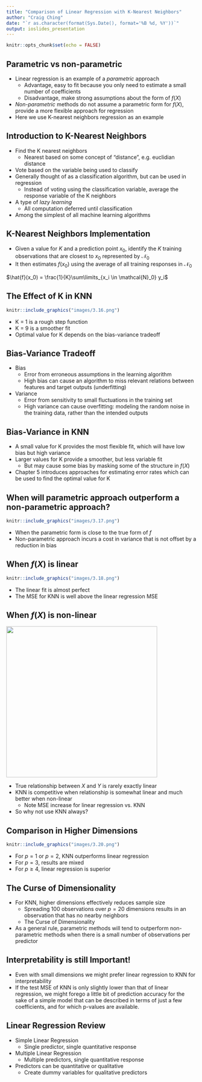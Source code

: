 ```yaml
---
title: "Comparison of Linear Regression with K-Nearest Neighbors"
author: "Craig Ching"
date: "`r as.character(format(Sys.Date(), format='%B %d, %Y'))`"
output: ioslides_presentation
---
```


```r
knitr::opts_chunk$set(echo = FALSE)
```

## Parametric vs non-parametric

* Linear regression is an example of a *parametric* approach
    + Advantage, easy to fit because you only need to estimate a small number of coefficients
    + Disadvantage, make strong assumptions about the form of $f(X)$
* *Non-parametric* methods do not assume a parametric form for $f(X)$, provide a more flexible approach for regression
* Here we use K-nearest neighbors regression as an example

## Introduction to K-Nearest Neighbors

* Find the K nearest neighbors
    + Nearest based on some concept of "distance", e.g. euclidian distance
* Vote based on the variable being used to classify
* Generally thought of as a classification algorithm, but can be used in regression
    + Instead of voting using the classification variable, average the response variable of the K neighbors
* A type of *lazy learning*
    + All computation deferred until classification
* Among the simplest of all machine learning algorithms

## K-Nearest Neighbors Implementation

* Given a value for $K$ and a prediction point $x_0$, identify the $K$ training observations that are closest to $x_0$ represented by $\mathcal{N}_0$
* It then estimates $f(x_0)$ using the average of all training responses in $\mathcal{N}_0$

$\hat{f}(x_0) = \frac{1}{K}\sum\limits_{x_i \in \mathcal{N}_0} y_i$

## The Effect of K in KNN

```r
knitr::include_graphics("images/3.16.png")
```

* K = 1 is a rough step function
* K = 9 is a smoother fit
* Optimal value for K depends on the bias-variance tradeoff

## Bias-Variance Tradeoff

* Bias
    + Error from erroneous assumptions in the learning algorithm
    + High bias can cause an algorithm to miss relevant relations between features and target outputs (underfitting)
* Variance
    + Error from sensitivity to small fluctuations in the training set
    + High variance can cause overfitting: modeling the random noise in the training data, rather than the intended outputs

## Bias-Variance in KNN

* A small value for K provides the most flexible fit, which will have low bias but high variance
* Larger values for K provide a smoother, but less variable fit
    + But may cause some bias by masking some of the structure in $f(X)$
* Chapter 5 introduces approaches for estimating error rates which can be used to find the optimal value for K

## When will parametric approach outperform a non-parametric approach?

```r
knitr::include_graphics("images/3.17.png")
```

* When the parametric form is close to the true form of *f*
* Non-parametric approach incurs a cost in variance that is not offset by a reduction in bias

## When $f(X)$ is linear

```r
knitr::include_graphics("images/3.18.png")
```

* The linear fit is almost perfect
* The MSE for KNN is well above the linear regression MSE

## When $f(X)$ is non-linear

<div class="columns-2">
  <img src="images/3.19.png" width="400" height="400">

  * True relationship between $X$ and $Y$ is rarely exactly linear
  * KNN is competitive when relationship is somewhat linear and much better when non-linear
    + Note MSE increase for linear regression vs. KNN
  * So why not use KNN always?
</div>

## Comparison in Higher Dimensions

```r
knitr::include_graphics("images/3.20.png")
```

* For $p = 1$ or $p = 2$, KNN outperforms linear regression
* For $p = 3$, results are mixed
* For $p \geq 4$, linear regression is superior

## The Curse of Dimensionality

* For KNN, higher dimensions effectively reduces sample size
    + Spreading 100 observations over $p = 20$ dimensions results in an observation that has no nearby neighbors
    + The Curse of Dimensionality
* As a general rule, parametric methods will tend to outperform non-parametric methods when there is a small number of observations per predictor

## Interpretability is still Important!

* Even with small dimensions we might prefer linear regression to KNN for interpretability
* If the test MSE of KNN is only slightly lower than that of linear regression, we might forego a little bit of prediction accuracy for the sake of a simple model that can be described in terms of just a few coefficients, and for
which p-values are available.

## Linear Regression Review

* Simple Linear Regression
    + Single predictor, single quantitative response
* Multiple Linear Regression
    + Multiple predictors, single quantitative response
* Predictors can be quantitative or qualitative
    + Create dummy variables for qualitative predictors
